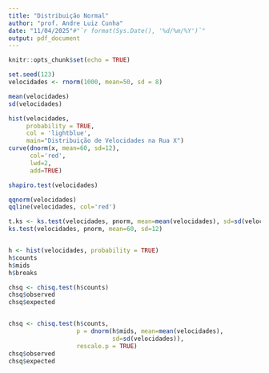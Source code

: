 ```yaml
---
title: "Distribuição Normal"
author: "prof. Andre Luiz Cunha"
date: "11/04/2025"#"`r format(Sys.Date(), '%d/%m/%Y')`"
output: pdf_document
---
```


```r
knitr::opts_chunk$set(echo = TRUE)
```


```r
set.seed(123)
velocidades <- rnorm(1000, mean=50, sd = 8)

mean(velocidades)
sd(velocidades)

hist(velocidades, 
     probability = TRUE, 
     col = 'lightblue', 
     main="Distribuição de Velocidades na Rua X")
curve(dnorm(x, mean=60, sd=12),
      col='red',
      lwd=2,
      add=TRUE)

shapiro.test(velocidades)

qqnorm(velocidades)
qqline(velocidades, col='red')

t.ks <- ks.test(velocidades, pnorm, mean=mean(velocidades), sd=sd(velocidades))
ks.test(velocidades, pnorm, mean=60, sd=12)


h <- hist(velocidades, probability = TRUE)
h$counts
h$mids
h$breaks

chsq <- chisq.test(h$counts)
chsq$observed
chsq$expected


chsq <- chisq.test(h$counts, 
                   p = dnorm(h$mids, mean=mean(velocidades), 
                             sd=sd(velocidades)), 
                   rescale.p = TRUE)
chsq$observed
chsq$expected



```

